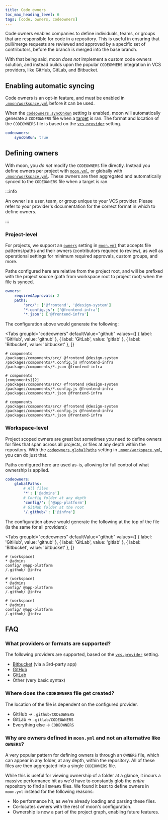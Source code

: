 ```yaml
---
title: Code owners
toc_max_heading_level: 6
tags: [code, owners, codeowners]
---
```



Code owners enables companies to define individuals, teams, or groups that are responsible for code
in a repository. This is useful in ensuring that pull/merge requests are reviewed and approved by a
specific set of contributors, before the branch is merged into the base branch.

With that being said, moon _does not_ implement a custom code owners solution, and instead builds
upon the popular `CODEOWNERS` integration in VCS providers, like GitHub, GitLab, and Bitbucket.

## Enabling automatic syncing

Code owners is an opt-in feature, and must be enabled in
[`.moon/workspace.yml`](../config/workspace#codeowners) before it can be used.

When the [`codeowners.syncOnRun`](../config/workspace#synconrun) setting is enabled, moon will
automatically generate a `CODEOWNERS` file when a [target](../concepts/target) is ran. The format
and location of the `CODEOWNERS` file is based on the [`vcs.provider`](../config/workspace#provider)
setting.

```yaml title=".moon/workspace.yml"
codeowners:
	syncOnRun: true
```

## Defining owners

With moon, you _do not_ modify the `CODEOWNERS` file directly. Instead you define owners per project
with [`moon.yml`](../config/project), or globally with [`.moon/workspace.yml`](../config/workspace).
These owners are then aggregated and automatically synced to the `CODEOWNERS` file when a target is
ran.

:::info

An owner is a user, team, or group unique to your VCS provider. Please refer to your provider's
documentation for the correct format in which to define owners.

:::

### Project-level

For projects, we support an [`owners`](../config/project#owners) setting in
[`moon.yml`](../config/project) that accepts file patterns/paths and their owners (contributors
required to review), as well as operational settings for minimum required approvals, custom groups,
and more.

Paths configured here are relative from the project root, and will be prefixed with the project
source (path from workspace root to project root) when the file is synced.

```yaml title="packages/components/moon.yml"
owners:
	requiredApprovals: 2
	paths:
		'src/': ['@frontend', '@design-system']
		'*.config.js': ['@frontend-infra']
		'*.json': ['@frontend-infra']
```

The configuration above would generate the following:

<Tabs
  groupId="codeowners"
  defaultValue="github"
  values={[
    { label: 'GitHub', value: 'github' },
    { label: 'GitLab', value: 'gitlab' },
    { label: 'Bitbucket', value: 'bitbucket' },
  ]}
>
<TabItem value="github">

```shell title=".github/CODEOWNERS"
# components
/packages/components/src/ @frontend @design-system
/packages/components/*.config.js @frontend-infra
/packages/components/*.json @frontend-infra
```

</TabItem>
<TabItem value="gitlab">

```shell title=".gitlab/CODEOWNERS"
# components
[components][2]
/packages/components/src/ @frontend @design-system
/packages/components/*.config.js @frontend-infra
/packages/components/*.json @frontend-infra
```

</TabItem>
<TabItem value="bitbucket">

```shell title="CODEOWNERS"
# components
/packages/components/src/ @frontend @design-system
/packages/components/*.config.js @frontend-infra
/packages/components/*.json @frontend-infra
```

</TabItem>
</Tabs>

### Workspace-level

Project scoped owners are great but sometimes you need to define owners for files that span across
all projects, or files at any depth within the repository. With the
[`codeowners.globalPaths`](../config/workspace#globalpaths) setting in
[`.moon/workspace.yml`](../config/workspace), you can do just that.

Paths configured here are used as-is, allowing for full control of what ownership is applied.

```yaml title=".moon/workspace.yml"
codeowners:
	globalPaths:
		# All files
		'*': ['@admins']
		# Config folder at any depth
		'config/': ['@app-platform']
		# GitHub folder at the root
		'/.github/': ['@infra']
```

The configuration above would generate the following at the top of the file (is the same for all
providers):

<Tabs
  groupId="codeowners"
  defaultValue="github"
  values={[
    { label: 'GitHub', value: 'github' },
    { label: 'GitLab', value: 'gitlab' },
    { label: 'Bitbucket', value: 'bitbucket' },
  ]}
>
<TabItem value="github">

```shell title=".github/CODEOWNERS"
# (workspace)
* @admins
config/ @app-platform
/.github/ @infra
```

</TabItem>
<TabItem value="gitlab">

```shell title=".gitlab/CODEOWNERS"
# (workspace)
* @admins
config/ @app-platform
/.github/ @infra
```

</TabItem>
<TabItem value="bitbucket">

```shell title="CODEOWNERS"
# (workspace)
* @admins
config/ @app-platform
/.github/ @infra
```

</TabItem>
</Tabs>

## FAQ

### What providers or formats are supported?

The following providers are supported, based on the [`vcs.provider`](../config/workspace#provider)
setting.

- [Bitbucket](https://marketplace.atlassian.com/apps/1218598/code-owners-for-bitbucket?tab=overview&hosting=cloud)
  (via a 3rd-party app)
- [GitHub](https://docs.github.com/en/repositories/managing-your-repositorys-settings-and-features/customizing-your-repository/about-code-owners)
- [GitLab](https://docs.gitlab.com/ee/user/project/codeowners/reference.html)
- Other (very basic syntax)

### Where does the `CODEOWNERS` file get created?

The location of the file is dependent on the configured provider.

- GitHub -> `.github/CODEOWNERS`
- GitLab -> `.gitlab/CODEOWNERS`
- Everything else -> `CODEOWNERS`

### Why are owners defined in `moon.yml` and not an alternative like `OWNERS`?

A very popular pattern for defining owners is through an `OWNERS` file, which can appear in any
folder, at any depth, within the repository. All of these files are then aggregated into a single
`CODEOWNERS` file.

While this is useful for viewing ownership of a folder at a glance, it incurs a massive performance
hit as we'd have to constantly glob the _entire_ repository to find all `OWNERS` files. We found it
best to define owners in `moon.yml` instead for the following reasons:

- No performance hit, as we're already loading and parsing these files.
- Co-locates owners with the rest of moon's configuration.
- Ownership is now a part of the project graph, enabling future features.
